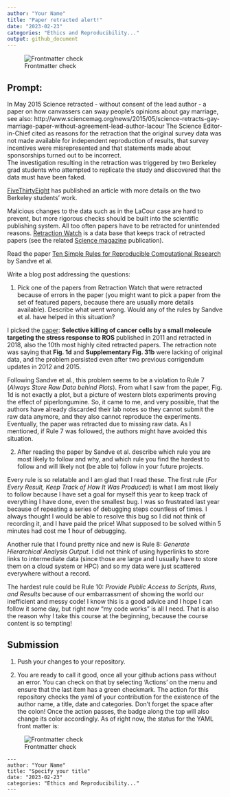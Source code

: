 ```yaml
---
author: "Your Name"
title: "Paper retracted alert!"
date: "2023-02-23"
categories: "Ethics and Reproducibility..."
output: github_document
---
```


![Frontmatter check](../../actions/workflows/check-yaml.yaml/badge.svg)


## Prompt:

In May 2015 Science retracted - without consent of the lead author - a paper on  how canvassers can sway people's opinions about gay marriage, 
see also: http://www.sciencemag.org/news/2015/05/science-retracts-gay-marriage-paper-without-agreement-lead-author-lacour
The Science Editor-in-Chief cited as reasons for the retraction that the original survey data was not made available for independent reproduction of results, that survey incentives were misrepresented and that statements made about sponsorships turned out to be incorrect.<br>
The investigation resulting in the retraction was triggered by two  Berkeley grad students who attempted to replicate the study and discovered that the data must have been faked.
 
[FiveThirtyEight](https://fivethirtyeight.com/features/how-two-grad-students-uncovered-michael-lacour-fraud-and-a-way-to-change-opinions-on-transgender-rights/) has published an article with more details on the two Berkeley students' work.

Malicious changes to the data such as in the LaCour case are hard to prevent, but more rigorous checks should be built into the scientific publishing system. All too often papers have to be retracted for unintended reasons. [Retraction Watch](https://retractionwatch.com/) is a data base that keeps track of retracted papers (see the related [Science magazine](https://www.sciencemag.org/news/2018/10/what-massive-database-retracted-papers-reveals-about-science-publishing-s-death-penalty) publication). 

Read the paper [Ten Simple Rules for Reproducible Computational Research](https://journals.plos.org/ploscompbiol/article?id=10.1371/journal.pcbi.1003285) by Sandve et al.


Write a blog post addressing the questions: 

1. Pick one of the papers from Retraction Watch that were retracted because of errors in the paper (you might want to pick a paper from the set of featured papers, because there are usually more details available). Describe what went wrong. Would any of the rules by Sandve et al. have helped in this situation?

I picked the [paper](https://www.nature.com/articles/s41586-018-0284-y): **Selective killing of cancer cells by a small molecule targeting the stress response to ROS** published in 2011 and retracted in 2018, also the 10th most highly cited retracted papers. The retraction note was saying that **Fig. 1d** and **Supplementary Fig. 31b** were lacking of original data, and the problem persisted even after two previous corrigendum updates in 2012 and 2015. 

Following Sandve et al., this problem seems to be a violation to Rule 7 (*Always Store Raw Data behind Plots*). From what I saw from the paper, Fig. 1d is not exactly a plot, but a picture of western blots experiments proving the effect of piperlongumine. So, it came to me, and very possible, that the authors have already discarded their lab notes so they cannot submit the raw data anymore, and they also cannot reproduce the experiments. Eventually, the paper was retracted due to missing raw data. As I mentioned, if Rule 7 was followed, the authors might have avoided this situation.

2. After reading the paper by Sandve et al. describe which rule you are most likely to follow and why, and which rule you find the hardest to follow and will likely not (be able to) follow in your future projects.

Every rule is so relatable and I am glad that I read these. The first rule (*For Every Result, Keep Track of How It Was Produced*) is what I am most likely to follow because I have set a goal for myself this year to keep track of everything I have done, even the smallest bug. I was so frustrated last year because of repeating a series of debugging steps countless of times. I always thought I would be able to resolve this bug so I did not think of recording it, and I have paid the price! What supposed to be solved within 5 minutes had cost me 1 hour of debugging. 

Another rule that I found pretty nice and new is Rule 8: *Generate Hierarchical Analysis Output*. I did not think of using hyperlinks to store links to intermediate data (since those are large and I usually have to store them on a cloud system or HPC) and so my data were just scattered everywhere without a record.

The hardest rule could be Rule 10: *Provide Public Access to Scripts, Runs, and Results* because of our embarrassment of showing the world our inefficient and messy code! I know this is a good advice and I hope I can follow it some day, but right now "my code works" is all I need. That is also the reason why I take this course at the beginning, because the course content is so tempting!

## Submission

1. Push your changes to your repository. 

2. You are ready to call it good, once all your github actions pass without an error. You can check on that by selecting 'Actions' on the menu and ensure that the last item has a green checkmark. The action for this repository checks the yaml of your contribution for the existence of the author name, a title, date and categories. Don't forget the space after the colon!
Once the action passes, the badge along the top will also change its color accordingly. 
As of right now, the status for the YAML front matter is:

![Frontmatter check](../../actions/workflows/check-yaml.yaml/badge.svg)


```
---
author: "Your Name"
title: "Specify your title"
date: "2023-02-23"
categories: "Ethics and Reproducibility..."
---
```



